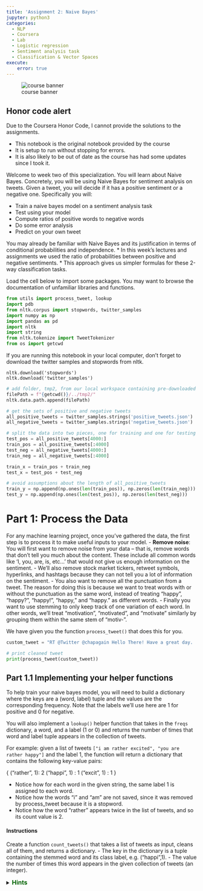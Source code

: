 ```yaml
---
title: 'Assignment 2: Naive Bayes'
jupyter: python3
categories: 
  - NLP 
  - Coursera 
  - Lab
  - Logistic regression
  - Sentiment analysis task
  - Classification & Vector Spaces
execute: 
    error: true
---
```


![course banner](/images/Course-Logo-1-3.webp){#fig-00 .column-margin .nolightbox}

::: {.callout-warning}
## Honor code alert

Due to the Coursera Honor Code, I cannot provide the solutions to the assignments. 

- This notebook is the original notebook provided by the course
- It is setup to run without stopping for errors. 
- It is also likely to be out of date as the course has had some updates since I took it.
:::

Welcome to week two of this specialization. You will learn about Naive Bayes. Concretely, you will be using Naive Bayes for sentiment analysis on tweets. Given a tweet, you will decide if it has a positive sentiment or a negative one. Specifically you will: 

* Train a naive bayes model on a sentiment analysis task
* Test using your model
* Compute ratios of positive words to negative words
* Do some error analysis
* Predict on your own tweet

You may already be familiar with Naive Bayes and its justification in terms of conditional probabilities and independence.
* In this week's lectures and assignments we used the ratio of probabilities between positive and negative sentiments.
* This approach gives us simpler formulas for these 2-way classification tasks.

Load the cell below to import some packages.
You  may want to browse the documentation of unfamiliar libraries and functions.


```python
from utils import process_tweet, lookup
import pdb
from nltk.corpus import stopwords, twitter_samples
import numpy as np
import pandas as pd
import nltk
import string
from nltk.tokenize import TweetTokenizer
from os import getcwd
```

If you are running this notebook in your local computer,
don't forget to download the twitter samples and stopwords from nltk.

```
nltk.download('stopwords')
nltk.download('twitter_samples')
```

```python
# add folder, tmp2, from our local workspace containing pre-downloaded corpora files to nltk's data path
filePath = f"{getcwd()}/../tmp2/"
nltk.data.path.append(filePath)
```

```python
# get the sets of positive and negative tweets
all_positive_tweets = twitter_samples.strings('positive_tweets.json')
all_negative_tweets = twitter_samples.strings('negative_tweets.json')

# split the data into two pieces, one for training and one for testing (validation set)
test_pos = all_positive_tweets[4000:]
train_pos = all_positive_tweets[:4000]
test_neg = all_negative_tweets[4000:]
train_neg = all_negative_tweets[:4000]

train_x = train_pos + train_neg
test_x = test_pos + test_neg

# avoid assumptions about the length of all_positive_tweets
train_y = np.append(np.ones(len(train_pos)), np.zeros(len(train_neg)))
test_y = np.append(np.ones(len(test_pos)), np.zeros(len(test_neg)))
```

# Part 1: Process the Data

For any machine learning project, once you've gathered the data, the first step is to process it to make useful inputs to your model.
- **Remove noise**: You will first want to remove noise from your data -- that is, remove words that don't tell you much about the content. These include all common words like 'I, you, are, is, etc...' that would not give us enough information on the sentiment.
- We'll also remove stock market tickers, retweet symbols, hyperlinks, and hashtags because they can not tell you a lot of information on the sentiment.
- You also want to remove all the punctuation from a tweet. The reason for doing this is because we want to treat words with or without the punctuation as the same word, instead of treating "happy", "happy?", "happy!", "happy," and "happy." as different words.
- Finally you want to use stemming to only keep track of one variation of each word. In other words, we'll treat "motivation", "motivated", and "motivate" similarly by grouping them within the same stem of "motiv-".

We have given you the function `process_tweet()` that does this for you.

```python
custom_tweet = "RT @Twitter @chapagain Hello There! Have a great day. :) #good #morning http://chapagain.com.np"

# print cleaned tweet
print(process_tweet(custom_tweet))
```

## Part 1.1 Implementing your helper functions

To help train your naive bayes model, you will need to build a dictionary where the keys are a (word, label) tuple and the values are the corresponding frequency.  Note that the labels we'll use here are 1 for positive and 0 for negative.

You will also implement a `lookup()` helper function that takes in the `freqs` dictionary, a word, and a label (1 or 0) and returns the number of times that word and label tuple appears in the collection of tweets.

For example: given a list of tweets `["i am rather excited", "you are rather happy"]` and the label 1, the function will return a dictionary that contains the following key-value pairs:

{
    ("rather", 1): 2
    ("happi", 1) : 1
    ("excit", 1) : 1
}

- Notice how for each word in the given string, the same label 1 is assigned to each word.
- Notice how the words "i" and "am" are not saved, since it was removed by process_tweet because it is a stopword.
- Notice how the word "rather" appears twice in the list of tweets, and so its count value is 2.

#### Instructions
Create a function `count_tweets()` that takes a list of tweets as input, cleans all of them, and returns a dictionary.
- The key in the dictionary is a tuple containing the stemmed word and its class label, e.g. ("happi",1).
- The value the number of times this word appears in the given collection of tweets (an integer).

<details>
<summary>
    <font size="3" color="darkgreen"><b>Hints</b></font>
</summary>
<p>
<ul>
    <li>Please use the `process_tweet` function that was imported above, and then store the words in their respective dictionaries and sets.</li>
    <li>You may find it useful to use the `zip` function to match each element in `tweets` with each element in `ys`.</li>
    <li>Remember to check if the key in the dictionary exists before adding that key to the dictionary, or incrementing its value.</li>
    <li>Assume that the `result` dictionary that is input will contain clean key-value pairs (you can assume that the values will be integers that can be incremented).  It is good practice to check the datatype before incrementing the value, but it's not required here.</li>
</ul>
</p>

```python
# UNQ_C1 (UNIQUE CELL IDENTIFIER, DO NOT EDIT)
def count_tweets(result, tweets, ys):
    '''
    Input:
        result: a dictionary that will be used to map each pair to its frequency
        tweets: a list of tweets
        ys: a list corresponding to the sentiment of each tweet (either 0 or 1)
    Output:
        result: a dictionary mapping each pair to its frequency
    '''

    ### START CODE HERE (REPLACE INSTANCES OF 'None' with your code) ###
    for y, tweet in zip(ys, tweets):
        for word in process_tweet(tweet):
            # define the key, which is the word and label tuple
            pair = None

            # if the key exists in the dictionary, increment the count
            if pair in result:
                result[pair] += None

            # else, if the key is new, add it to the dictionary and set the count to 1
            else:
                result[pair] = None
    ### END CODE HERE ###

    return result
```

```python
# Testing your function


result = {}
tweets = ['i am happy', 'i am tricked', 'i am sad', 'i am tired', 'i am tired']
ys = [1, 0, 0, 0, 0]
count_tweets(result, tweets, ys)
```

**Expected Output**: {('happi', 1): 1, ('trick', 0): 1, ('sad', 0): 1, ('tire', 0): 2}

# Part 2: Train your model using Naive Bayes

Naive bayes is an algorithm that could be used for sentiment analysis. It takes a short time to train and also has a short prediction time.

#### So how do you train a Naive Bayes classifier?
- The first part of training a naive bayes classifier is to identify the number of classes that you have.
- You will create a probability for each class.
$P(D_{pos})$ is the probability that the document is positive.
$P(D_{neg})$ is the probability that the document is negative.
Use the formulas as follows and store the values in a dictionary:

$$P(D_{pos}) = \frac{D_{pos}}{D}\tag{1}$$

$$P(D_{neg}) = \frac{D_{neg}}{D}\tag{2}$$

Where $D$ is the total number of documents, or tweets in this case, $D_{pos}$ is the total number of positive tweets and $D_{neg}$ is the total number of negative tweets.

#### Prior and Logprior

The prior probability represents the underlying probability in the target population that a tweet is positive versus negative.  In other words, if we had no specific information and blindly picked a tweet out of the population set, what is the probability that it will be positive versus that it will be negative? That is the "prior".

The prior is the ratio of the probabilities $\frac{P(D_{pos})}{P(D_{neg})}$.
We can take the log of the prior to rescale it, and we'll call this the logprior

$$\text{logprior} = log \left( \frac{P(D_{pos})}{P(D_{neg})} \right) = log \left( \frac{D_{pos}}{D_{neg}} \right)$$.

Note that $log(\frac{A}{B})$ is the same as $log(A) - log(B)$.  So the logprior can also be calculated as the difference between two logs:

$$\text{logprior} = \log (P(D_{pos})) - \log (P(D_{neg})) = \log (D_{pos}) - \log (D_{neg})\tag{3}$$

#### Positive and Negative Probability of a Word
To compute the positive probability and the negative probability for a specific word in the vocabulary, we'll use the following inputs:

- $freq_{pos}$ and $freq_{neg}$ are the frequencies of that specific word in the positive or negative class. In other words, the positive frequency of a word is the number of times the word is counted with the label of 1.
- $N_{pos}$ and $N_{neg}$ are the total number of positive and negative words for all documents (for all tweets), respectively.
- $V$ is the number of unique words in the entire set of documents, for all classes, whether positive or negative.

We'll use these to compute the positive and negative probability for a specific word using this formula:

$$ P(W_{pos}) = \frac{freq_{pos} + 1}{N_{pos} + V}\tag{4} $$
$$ P(W_{neg}) = \frac{freq_{neg} + 1}{N_{neg} + V}\tag{5} $$

Notice that we add the "+1" in the numerator for additive smoothing.  This [wiki article](https://en.wikipedia.org/wiki/Additive_smoothing) explains more about additive smoothing.

#### Log likelihood
To compute the loglikelihood of that very same word, we can implement the following equations:

$$\text{loglikelihood} = \log \left(\frac{P(W_{pos})}{P(W_{neg})} \right)\tag{6}$$

##### Create `freqs` dictionary
- Given your `count_tweets()` function, you can compute a dictionary called `freqs` that contains all the frequencies.
- In this `freqs` dictionary, the key is the tuple (word, label)
- The value is the number of times it has appeared.

We will use this dictionary in several parts of this assignment.

```python
# Build the freqs dictionary for later uses

freqs = count_tweets({}, train_x, train_y)
```

#### Instructions
Given a freqs dictionary, `train_x` (a list of tweets) and a `train_y` (a list of labels for each tweet), implement a naive bayes classifier.

##### Calculate $V$
- You can then compute the number of unique words that appear in the `freqs` dictionary to get your $V$ (you can use the `set` function).

##### Calculate $freq_{pos}$ and $freq_{neg}$
- Using your `freqs` dictionary, you can compute the positive and negative frequency of each word $freq_{pos}$ and $freq_{neg}$.

##### Calculate $N_{pos}$ and $N_{neg}$
- Using `freqs` dictionary, you can also compute the total number of positive words and total number of negative words $N_{pos}$ and $N_{neg}$.

##### Calculate $D$, $D_{pos}$, $D_{neg}$
- Using the `train_y` input list of labels, calculate the number of documents (tweets) $D$, as well as the number of positive documents (tweets) $D_{pos}$ and number of negative documents (tweets) $D_{neg}$.
- Calculate the probability that a document (tweet) is positive $P(D_{pos})$, and the probability that a document (tweet) is negative $P(D_{neg})$

##### Calculate the logprior
- the logprior is $log(D_{pos}) - log(D_{neg})$

##### Calculate log likelihood
- Finally, you can iterate over each word in the vocabulary, use your `lookup` function to get the positive frequencies, $freq_{pos}$, and the negative frequencies, $freq_{neg}$, for that specific word.
- Compute the positive probability of each word $P(W_{pos})$, negative probability of each word $P(W_{neg})$ using equations 4 & 5.

$$ P(W_{pos}) = \frac{freq_{pos} + 1}{N_{pos} + V}\tag{4} $$
$$ P(W_{neg}) = \frac{freq_{neg} + 1}{N_{neg} + V}\tag{5} $$

**Note:** We'll use a dictionary to store the log likelihoods for each word.  The key is the word, the value is the log likelihood of that word).

- You can then compute the loglikelihood: $log \left( \frac{P(W_{pos})}{P(W_{neg})} \right)\tag{6}$.

```python
# UNQ_C2 (UNIQUE CELL IDENTIFIER, DO NOT EDIT)
def train_naive_bayes(freqs, train_x, train_y):
    '''
    Input:
        freqs: dictionary from (word, label) to how often the word appears
        train_x: a list of tweets
        train_y: a list of labels correponding to the tweets (0,1)
    Output:
        logprior: the log prior. (equation 3 above)
        loglikelihood: the log likelihood of you Naive bayes equation. (equation 6 above)
    '''
    loglikelihood = {}
    logprior = 0

    ### START CODE HERE (REPLACE INSTANCES OF 'None' with your code) ###

    # calculate V, the number of unique words in the vocabulary
    vocab = set([pair[0] for pair in freqs.keys()])
    V = len(vocab)

    # calculate N_pos and N_neg
    N_pos = N_neg = 0
    for pair in freqs.keys():
        # if the label is positive (greater than zero)
        if pair[1] > 0:

            # Increment the number of positive words by the count for this (word, label) pair
            N_pos += None

        # else, the label is negative
        else:

            # increment the number of negative words by the count for this (word,label) pair
            N_neg += None

    # Calculate D, the number of documents
    D = None

    # Calculate D_pos, the number of positive documents (*hint: use sum(<np_array>))
    D_pos = None

    # Calculate D_neg, the number of negative documents (*hint: compute using D and D_pos)
    D_neg = None

    # Calculate logprior
    logprior = None

    # For each word in the vocabulary...
    for word in vocab:
        # get the positive and negative frequency of the word
        freq_pos = None
        freq_neg = None

        # calculate the probability that each word is positive, and negative
        p_w_pos = None
        p_w_neg = None

        # calculate the log likelihood of the word
        loglikelihood[word] = None

    ### END CODE HERE ###

    return logprior, loglikelihood
```

```python
# UNQ_C3 (UNIQUE CELL IDENTIFIER, DO NOT EDIT)
# You do not have to input any code in this cell, but it is relevant to grading, so please do not change anything
logprior, loglikelihood = train_naive_bayes(freqs, train_x, train_y)
print(logprior)
print(len(loglikelihood))
```

**Expected Output**:

0.0

9089

# Part 3: Test your naive bayes

Now that we have the `logprior` and `loglikelihood`, we can test the naive bayes function by making predicting on some tweets!

#### Implement `naive_bayes_predict`
**Instructions**:
Implement the `naive_bayes_predict` function to make predictions on tweets.
* The function takes in the `tweet`, `logprior`, `loglikelihood`.
* It returns the probability that the tweet belongs to the positive or negative class.
* For each tweet, sum up loglikelihoods of each word in the tweet.
* Also add the logprior to this sum to get the predicted sentiment of that tweet.

$$ p = logprior + \sum_i^N (loglikelihood_i)$$

#### Note
Note we calculate the prior from the training data, and that the training data is evenly split between positive and negative labels (4000 positive and 4000 negative tweets).  This means that the ratio of positive to negative 1, and the logprior is 0.

The value of 0.0 means that when we add the logprior to the log likelihood, we're just adding zero to the log likelihood.  However, please remember to include the logprior, because whenever the data is not perfectly balanced, the logprior will be a non-zero value.

```python
# UNQ_C4 (UNIQUE CELL IDENTIFIER, DO NOT EDIT)
def naive_bayes_predict(tweet, logprior, loglikelihood):
    '''
    Input:
        tweet: a string
        logprior: a number
        loglikelihood: a dictionary of words mapping to numbers
    Output:
        p: the sum of all the logliklihoods of each word in the tweet (if found in the dictionary) + logprior (a number)

    '''
    ### START CODE HERE (REPLACE INSTANCES OF 'None' with your code) ###
    # process the tweet to get a list of words
    word_l = None

    # initialize probability to zero
    p = 0

    # add the logprior
    p += None

    for word in word_l:

        # check if the word exists in the loglikelihood dictionary
        if word in loglikelihood:
            # add the log likelihood of that word to the probability
            p += None

    ### END CODE HERE ###

    return p
```

```python
# UNQ_C5 (UNIQUE CELL IDENTIFIER, DO NOT EDIT)
# You do not have to input any code in this cell, but it is relevant to grading, so please do not change anything

# Experiment with your own tweet.
my_tweet = 'She smiled.'
p = naive_bayes_predict(my_tweet, logprior, loglikelihood)
print('The expected output is', p)
```

**Expected Output**:
- The expected output is around 1.57
- The sentiment is positive.

#### Implement test_naive_bayes
**Instructions**:
* Implement `test_naive_bayes` to check the accuracy of your predictions.
* The function takes in your `test_x`, `test_y`, log_prior, and loglikelihood
* It returns the accuracy of your model.
* First, use `naive_bayes_predict` function to make predictions for each tweet in text_x.

```python
# UNQ_C6 (UNIQUE CELL IDENTIFIER, DO NOT EDIT)
def test_naive_bayes(test_x, test_y, logprior, loglikelihood):
    """
    Input:
        test_x: A list of tweets
        test_y: the corresponding labels for the list of tweets
        logprior: the logprior
        loglikelihood: a dictionary with the loglikelihoods for each word
    Output:
        accuracy: (# of tweets classified correctly)/(total # of tweets)
    """
    accuracy = 0  # return this properly

    ### START CODE HERE (REPLACE INSTANCES OF 'None' with your code) ###
    y_hats = []
    for tweet in test_x:
        # if the prediction is > 0
        if naive_bayes_predict(tweet, logprior, loglikelihood) > 0:
            # the predicted class is 1
            y_hat_i = None
        else:
            # otherwise the predicted class is 0
            y_hat_i = None

        # append the predicted class to the list y_hats
        None

    # error is the average of the absolute values of the differences between y_hats and test_y
    error = None

    # Accuracy is 1 minus the error
    accuracy = None

    ### END CODE HERE ###

    return accuracy
```

```python
print("Naive Bayes accuracy = %0.4f" %
      (test_naive_bayes(test_x, test_y, logprior, loglikelihood)))
```

**Expected Accuracy**:

0.9940

```python
# UNQ_C7 (UNIQUE CELL IDENTIFIER, DO NOT EDIT)
# You do not have to input any code in this cell, but it is relevant to grading, so please do not change anything

# Run this cell to test your function
for tweet in ['I am happy', 'I am bad', 'this movie should have been great.', 'great', 'great great', 'great great great', 'great great great great']:
    # print( '%s -> %f' % (tweet, naive_bayes_predict(tweet, logprior, loglikelihood)))
    p = naive_bayes_predict(tweet, logprior, loglikelihood)
#     print(f'{tweet} -> {p:.2f} ({p_category})')
    print(f'{tweet} -> {p:.2f}')
```

**Expected Output**:
- I am happy -> 2.15
- I am bad -> -1.29
- this movie should have been great. -> 2.14
- great -> 2.14
- great great -> 4.28
- great great great -> 6.41
- great great great great -> 8.55

```python
# Feel free to check the sentiment of your own tweet below
my_tweet = 'you are bad :('
naive_bayes_predict(my_tweet, logprior, loglikelihood)
```

# Part 4: Filter words by Ratio of positive to negative counts

- Some words have more positive counts than others, and can be considered "more positive".  Likewise, some words can be considered more negative than others.
- One way for us to define the level of positiveness or negativeness, without calculating the log likelihood, is to compare the positive to negative frequency of the word.
    - Note that we can also use the log likelihood calculations to compare relative positivity or negativity of words.
- We can calculate the ratio of positive to negative frequencies of a word.
- Once we're able to calculate these ratios, we can also filter a subset of words that have a minimum ratio of positivity / negativity or higher.
- Similarly, we can also filter a subset of words that have a maximum ratio of positivity / negativity or lower (words that are at least as negative, or even more negative than a given threshold).

#### Implement `get_ratio()`
- Given the `freqs` dictionary of words and a particular word, use `lookup(freqs,word,1)` to get the positive count of the word.
- Similarly, use the `lookup()` function to get the negative count of that word.
- Calculate the ratio of positive divided by negative counts

$$ ratio = \frac{\text{pos_words} + 1}{\text{neg_words} + 1} $$

Where pos_words and neg_words correspond to the frequency of the words in their respective classes. 
<table>
    <tr>
        <td>
            <b>Words</b>
        </td>
        <td>
        Positive word count
        </td>
         <td>
        Negative Word Count
        </td>
  </tr>
    <tr>
        <td>
        glad
        </td>
         <td>
        41
        </td>
    <td>
        2
        </td>
  </tr>
    <tr>
        <td>
        arriv
        </td>
         <td>
        57
        </td>
    <td>
        4
        </td>
  </tr>
    <tr>
        <td>
        :(
        </td>
         <td>
        1
        </td>
    <td>
        3663
        </td>
  </tr>
    <tr>
        <td>
        :-(
        </td>
         <td>
        0
        </td>
    <td>
        378
        </td>
  </tr>
</table>

```python
# UNQ_C8 (UNIQUE CELL IDENTIFIER, DO NOT EDIT)
def get_ratio(freqs, word):
    '''
    Input:
        freqs: dictionary containing the words
        word: string to lookup

    Output: a dictionary with keys 'positive', 'negative', and 'ratio'.
        Example: {'positive': 10, 'negative': 20, 'ratio': 0.5}
    '''
    pos_neg_ratio = {'positive': 0, 'negative': 0, 'ratio': 0.0}
    ### START CODE HERE (REPLACE INSTANCES OF 'None' with your code) ###
    # use lookup() to find positive counts for the word (denoted by the integer 1)
    pos_neg_ratio['positive'] = None

    # use lookup() to find negative counts for the word (denoted by integer 0)
    pos_neg_ratio['negative'] = None

    # calculate the ratio of positive to negative counts for the word
    pos_neg_ratio['ratio'] = None
    ### END CODE HERE ###
    return pos_neg_ratio
```

```python
get_ratio(freqs, 'happi')
```

#### Implement `get_words_by_threshold(freqs,label,threshold)`

* If we set the label to 1, then we'll look for all words whose threshold of positive/negative is at least as high as that threshold, or higher.
* If we set the label to 0, then we'll look for all words whose threshold of positive/negative is at most as low as the given threshold, or lower.
* Use the `get_ratio()` function to get a dictionary containing the positive count, negative count, and the ratio of positive to negative counts.
* Append a dictionary to a list, where the key is the word, and the dictionary is the dictionary `pos_neg_ratio` that is returned by the `get_ratio()` function.
An example key-value pair would have this structure:
```
{'happi':
    {'positive': 10, 'negative': 20, 'ratio': 0.5}
}
```

```python
# UNQ_C9 (UNIQUE CELL IDENTIFIER, DO NOT EDIT)
def get_words_by_threshold(freqs, label, threshold):
    '''
    Input:
        freqs: dictionary of words
        label: 1 for positive, 0 for negative
        threshold: ratio that will be used as the cutoff for including a word in the returned dictionary
    Output:
        word_set: dictionary containing the word and information on its positive count, negative count, and ratio of positive to negative counts.
        example of a key value pair:
        {'happi':
            {'positive': 10, 'negative': 20, 'ratio': 0.5}
        }
    '''
    word_list = {}

    ### START CODE HERE (REPLACE INSTANCES OF 'None' with your code) ###
    for key in freqs.keys():
        word, _ = key

        # get the positive/negative ratio for a word
        pos_neg_ratio = None

        # if the label is 1 and the ratio is greater than or equal to the threshold...
        if label == 1 and None:

            # Add the pos_neg_ratio to the dictionary
            None

        # If the label is 0 and the pos_neg_ratio is less than or equal to the threshold...
        elif label == 0 and None:

            # Add the pos_neg_ratio to the dictionary
            None

        # otherwise, do not include this word in the list (do nothing)

    ### END CODE HERE ###
    return word_list
```

```python
# Test your function: find negative words at or below a threshold
get_words_by_threshold(freqs, label=0, threshold=0.05)
```

```python
# Test your function; find positive words at or above a threshold
get_words_by_threshold(freqs, label=1, threshold=10)
```

Notice the difference between the positive and negative ratios. Emojis like :( and words like 'me' tend to have a negative connotation. Other words like 'glad', 'community', and 'arrives' tend to be found in the positive tweets.

# Part 5: Error Analysis

In this part you will see some tweets that your model missclassified. Why do you think the misclassifications happened? Were there any assumptions made by the naive bayes model?

```python
# Some error analysis done for you
print('Truth Predicted Tweet')
for x, y in zip(test_x, test_y):
    y_hat = naive_bayes_predict(x, logprior, loglikelihood)
    if y != (np.sign(y_hat) > 0):
        print('%d\t%0.2f\t%s' % (y, np.sign(y_hat) > 0, ' '.join(
            process_tweet(x)).encode('ascii', 'ignore')))
```

# Part 6: Predict with your own tweet

In this part you can predict the sentiment of your own tweet.

```python
# Test with your own tweet - feel free to modify `my_tweet`
my_tweet = 'I am happy because I am learning :)'

p = naive_bayes_predict(my_tweet, logprior, loglikelihood)
print(p)
```

Congratulations on completing this assignment. See you next week!

